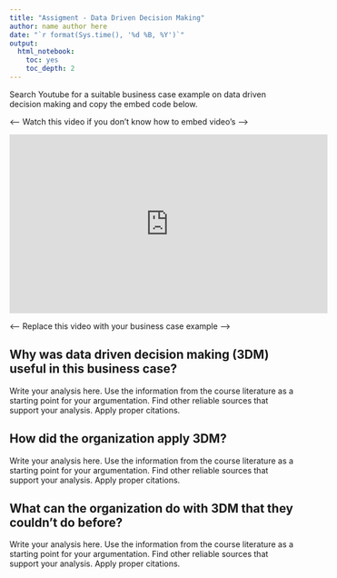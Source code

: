 ```yaml
---
title: "Assigment - Data Driven Decision Making"
author: name author here
date: "`r format(Sys.time(), '%d %B, %Y')`"
output:
  html_notebook:
    toc: yes
    toc_depth: 2
---
```


Search Youtube for a suitable business case example on data driven decision making and copy the embed code below.

<---- Watch this video if you don't know how to embed video's ---->

<iframe width="560" height="315" src="https://www.youtube.com/embed/9YffrCViTVk" frameborder="0" allow="accelerometer; autoplay; clipboard-write; encrypted-media; gyroscope; picture-in-picture" allowfullscreen></iframe>

<---- Replace this video with your business case example ---->


## Why was data driven decision making (3DM) useful in this business case?

Write your analysis here. Use the information from the course literature as a starting point for your argumentation. Find other reliable sources that support your analysis. Apply proper citations. 

## How did the organization apply 3DM?

Write your analysis here. Use the information from the course literature as a starting point for your argumentation. Find other reliable sources that support your analysis. Apply proper citations. 

## What can the organization do with 3DM that they couldn’t do before?

Write your analysis here. Use the information from the course literature as a starting point for your argumentation. Find other reliable sources that support your analysis. Apply proper citations. 